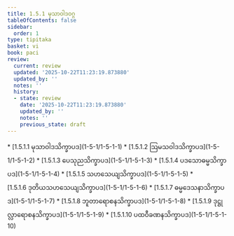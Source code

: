 ```yaml
---
title: 1.5.1 မုသာဝါဒဝဂ္ဂ
tableOfContents: false
sidebar:
  order: 1
type: tipitaka
basket: vi
book: paci
review:
  current: review
  updated: '2025-10-22T11:23:19.873880'
  updated_by: ''
  notes: ''
  history:
  - state: review
    date: '2025-10-22T11:23:19.873880'
    updated_by: ''
    notes: ''
    previous_state: draft
---
```



<ReviewStatus review={frontmatter.review} showDetails={true} />

<HypothesisAnnotation frontmatter={frontmatter} />

<DynamicBreadcrumb />



<TableOfContents book="paci" section="1.5.1">
* [1.5.1.1 မုသာဝါဒသိက္ခာပဒ](1-5-1/1-5-1-1)
* [1.5.1.2 ဩမသဝါဒသိက္ခာပဒ](1-5-1/1-5-1-2)
* [1.5.1.3 ပေသုညသိက္ခာပဒ](1-5-1/1-5-1-3)
* [1.5.1.4 ပဒသောဓမ္မသိက္ခာပဒ](1-5-1/1-5-1-4)
* [1.5.1.5 သဟသေယျသိက္ခာပဒ](1-5-1/1-5-1-5)
* [1.5.1.6 ဒုတိယသဟသေယျသိက္ခာပဒ](1-5-1/1-5-1-6)
* [1.5.1.7 ဓမ္မဒေသနာသိက္ခာပဒ](1-5-1/1-5-1-7)
* [1.5.1.8 ဘူတာရောစနသိက္ခာပဒ](1-5-1/1-5-1-8)
* [1.5.1.9 ဒုဋ္ဌုလ္လာရောစနသိက္ခာပဒ](1-5-1/1-5-1-9)
* [1.5.1.10 ပထဝီခဏနသိက္ခာပဒ](1-5-1/1-5-1-10)
</TableOfContents>